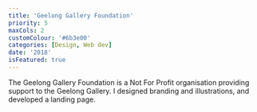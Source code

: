 ```yaml
---
title: 'Geelong Gallery Foundation'
priority: 5
maxCols: 2
customColour: '#6b3e00'
categories: [Design, Web dev]
date: '2018'
isFeatured: true
---
```


The Geelong Gallery Foundation is a Not For Profit organisation providing support to the Geelong Gallery. I designed branding and illustrations, and developed a landing page.
